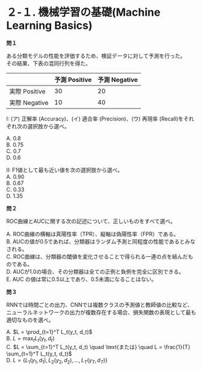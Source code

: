 # ２-１. 機械学習の基礎(Machine Learning Basics)

**問１**

ある分類モデルの性能を評価するため、検証データに対して予測を行った。  
その結果、下表の混同行列を得た。  

|               | 予測 Positive | 予測 Negative |
|---------------|---------------|---------------|
| 実際 Positive | 30            | 20            |
| 実際 Negative | 10             | 40            |  


I: (ア) 正解率 (Accuracy)、(イ) 適合率 (Precision)、(ウ) 再現率 (Recall)をそれぞれ次の選択肢から選べ。  

A. 0.8  
B. 0.75  
C. 0.7  
D. 0.6  
  
II: F1値として最も近い値を次の選択肢から選べ。  
A. 0.90  
B. 0.67  
C. 0.33  
D. 1.35  

**問２**

ROC曲線とAUCに関する次の記述について、正しいものをすべて選べ。  

A. ROC曲線の横軸は真陽性率（TPR）、縦軸は偽陽性率（FPR）である。  
B. AUCの値が0.5であれば、分類器はランダム予測と同程度の性能であるとみなされる。  
C. ROC曲線は、分類器の閾値を変化させることで得られる一連の点を結んだものである。  
D. AUCが1.0の場合、その分類器は全ての正例と負例を完全に区別できる。  
E. AUC の値は常に0.5以上であり、0.5未満になることはない。  

**問３**

RNNでは時間ごとの出力、CNNでは複数クラスの予測値と教師値の比較など、ニューラルネットワークの出力が複数存在する場合、損失関数の表現として最も適切なものを選べ。  

A. $L = \prod_{t=1}^T L_t(y_t, d_t)$  
B. $L = \max_{t} L_t(y_t, d_t)$  
C. $L = \sum_{t=1}^T L_t(y_t, d_t) \quad \text{または} \quad L = \frac{1}{T} \sum_{t=1}^T L_t(y_t, d_t)$  
D. $L = \{L_1(y_1,d_1), L_2(y_2,d_2), \ldots, L_T(y_T,d_T)\}$
